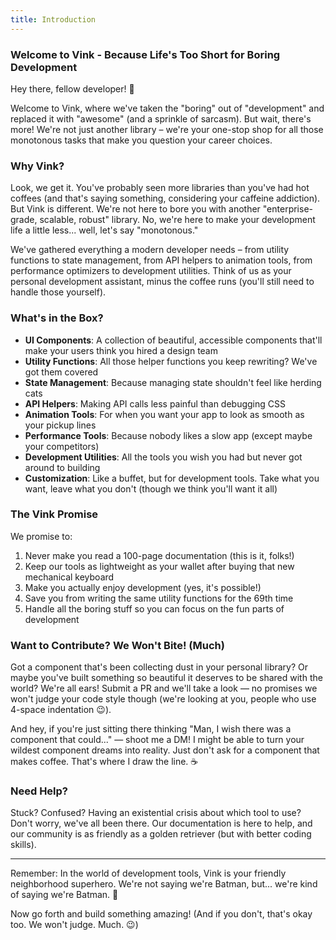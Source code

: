 ```yaml
---
title: Introduction
---
```


### Welcome to Vink - Because Life's Too Short for Boring Development

Hey there, fellow developer! 👋

Welcome to Vink, where we've taken the "boring" out of "development" and replaced it with "awesome" (and a sprinkle of sarcasm). But wait, there's more! We're not just another library – we're your one-stop shop for all those monotonous tasks that make you question your career choices.

### Why Vink?

Look, we get it. You've probably seen more libraries than you've had hot coffees (and that's saying something, considering your caffeine addiction). But Vink is different. We're not here to bore you with another "enterprise-grade, scalable, robust" library. No, we're here to make your development life a little less... well, let's say "monotonous."

We've gathered everything a modern developer needs – from utility functions to state management, from API helpers to animation tools, from performance optimizers to development utilities. Think of us as your personal development assistant, minus the coffee runs (you'll still need to handle those yourself).

### What's in the Box?

- **UI Components**: A collection of beautiful, accessible components that'll make your users think you hired a design team
- **Utility Functions**: All those helper functions you keep rewriting? We've got them covered
- **State Management**: Because managing state shouldn't feel like herding cats
- **API Helpers**: Making API calls less painful than debugging CSS
- **Animation Tools**: For when you want your app to look as smooth as your pickup lines
- **Performance Tools**: Because nobody likes a slow app (except maybe your competitors)
- **Development Utilities**: All the tools you wish you had but never got around to building
- **Customization**: Like a buffet, but for development tools. Take what you want, leave what you don't (though we think you'll want it all)

### The Vink Promise

We promise to:
1. Never make you read a 100-page documentation (this is it, folks!)
2. Keep our tools as lightweight as your wallet after buying that new mechanical keyboard
3. Make you actually enjoy development (yes, it's possible!)
4. Save you from writing the same utility functions for the 69th time
5. Handle all the boring stuff so you can focus on the fun parts of development

### Want to Contribute? We Won't Bite! (Much)

Got a component that's been collecting dust in your personal library? Or maybe you've built something so beautiful it deserves to be shared with the world? We're all ears! Submit a PR and we'll take a look — no promises we won't judge your code style though (we're looking at you, people who use 4-space indentation 😉).

And hey, if you're just sitting there thinking "Man, I wish there was a component that could..." — shoot me a DM! I might be able to turn your wildest component dreams into reality. Just don't ask for a component that makes coffee. That's where I draw the line. ☕

### Need Help?

Stuck? Confused? Having an existential crisis about which tool to use? Don't worry, we've all been there. Our documentation is here to help, and our community is as friendly as a golden retriever (but with better coding skills).

---

Remember: In the world of development tools, Vink is your friendly neighborhood superhero. We're not saying we're Batman, but... we're kind of saying we're Batman. 🦇

Now go forth and build something amazing! (And if you don't, that's okay too. We won't judge. Much. 😉)